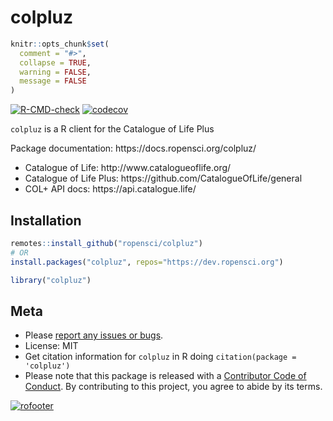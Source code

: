 colpluz
=======

```r
knitr::opts_chunk$set(
  comment = "#>",
  collapse = TRUE,
  warning = FALSE,
  message = FALSE
)
```

<!-- README.md is generated from README.Rmd. Please edit that file -->

[![R-CMD-check](https://github.com/ropensci/colpluz/workflows/R-CMD-check/badge.svg)](https://github.com/ropensci/colpluz/actions)
[![codecov](https://codecov.io/gh/ropensci/colpluz/branch/master/graph/badge.svg)](https://codecov.io/gh/ropensci/colpluz)

`colpluz` is a R client for the Catalogue of Life Plus

Package documentation: https://docs.ropensci.org/colpluz/

* Catalogue of Life: http://www.catalogueoflife.org/
* Catalogue of Life Plus: https://github.com/CatalogueOfLife/general
* COL+ API docs: https://api.catalogue.life/

## Installation

```r
remotes::install_github("ropensci/colpluz")
# OR
install.packages("colpluz", repos="https://dev.ropensci.org")
```

```r
library("colpluz")
```

<!-- API notes
* `/dataset/{dataset_key}/taxon/` routes contain the data given in `/dataset/{dataset_key}/name/` routes -->

## Meta

* Please [report any issues or bugs](https://github.com/ropensci/colpluz/issues).
* License: MIT
* Get citation information for `colpluz` in R doing `citation(package = 'colpluz')`
* Please note that this package is released with a [Contributor Code of Conduct](https://ropensci.org/code-of-conduct/). By contributing to this project, you agree to abide by its terms.

[![rofooter](https://ropensci.org/public_images/github_footer.png)](https://ropensci.org)

